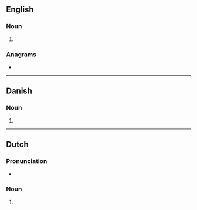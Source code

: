 ==English==

===Noun===
{{head|en|noun plural form}}

# {{plural of|bidder|lang=en}}

===Anagrams===
* {{anagrams|en|a=bddeirs|derbids}}

----

==Danish==

===Noun===
{{head|da|noun form|g=c}}

# {{inflection of|da|bid||indef|gen|p}}

----

==Dutch==

===Pronunciation===
* {{audio|Nl-bidders.ogg|Audio|lang=nl}}

===Noun===
{{head|nl|noun plural form}}

# {{nl-noun form of|pl|bidder}}